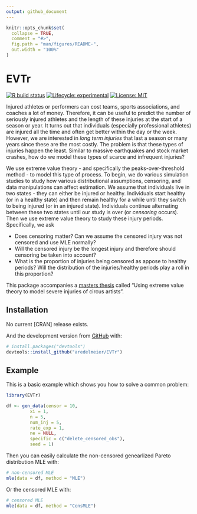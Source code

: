 ```yaml
---
output: github_document
---
```


<!-- README.md is generated from README.Rmd. Please edit that file -->

```r
knitr::opts_chunk$set(
  collapse = TRUE,
  comment = "#>",
  fig.path = "man/figures/README-",
  out.width = "100%"
)
```

# EVTr

<!-- badges: start -->
[![R build status](https://github.com/aredelmeier/EVTr/workflows/R-CMD-check/badge.svg)](https://github.com/aredelmeier/EVTr/actions?query=workflow%3AR-CMD-check)
[![Lifecycle: experimental](https://img.shields.io/badge/lifecycle-experimental-orange.svg)](https://www.tidyverse.org/lifecycle/#experimental)
[![License: MIT](https://img.shields.io/badge/License-MIT-yellow.svg)](https://opensource.org/licenses/MIT)
<!-- badges: end -->


Injured athletes or performers can cost teams, sports associations, and coaches a lot of money. Therefore, it can be useful to predict the number of seriously injured athletes and the length of these injuries at the start of a season or year. It turns out that individuals (especially professional athletes) are injured all the time and often get better within the day or the week. However, we are interested in *long term injuries* that last a season or many years since these are the most costly. The problem is that these types of injuries happen the least. Similar to massive earthquakes and stock market crashes, how do we model these types of scarce and infrequent injuries? 

We use extreme value theory - and specifically the peaks-over-threshold method - to model this type of process. To begin, we do various simulation studies to study how various distributional assumptions, censoring, and data manipulations can affect estimation. We assume that individuals live in two states - they can either be injured or healthy. Individuals start healthy (or in a healthy state) and then remain healthy for a while until they switch to being injured (or in an injured state). Individuals continue alternating between these two states until our study is over (or *censoring* occurs). Then we use extreme value theory to study these injury periods. Specifically, we ask

* Does censoring matter? Can we assume the censored injury was not censored and use MLE normally? 
* Will the censored injury be the longest injury and therefore should censoring be taken into account? 
* What is the proportion of injuries being censored as appose to healthy periods? Will the distribution of the injuries/healthy periods play a roll in this proportion?

This package accompanies a [masters thesis](https://escholarship.mcgill.ca/concern/theses/fn107132j) called "Using extreme value theory to model severe injuries of circus artists". 


## Installation

No current [CRAN] release exists. 

And the development version from [GitHub](https://github.com/) with:

``` r
# install.packages("devtools")
devtools::install_github("aredelmeier/EVTr")
```

## Example

This is a basic example which shows you how to solve a common problem:

```r
library(EVTr)

df <- gen_data(censor = 10,
         xi = 1,
         n = 5,
         num_inj = 5,
         rate_exp = 1,
         ne = NULL,
         specific = c("delete_censored_obs"),
         seed = 1)
```

Then you can easily calculate the non-censored genearlized Pareto distribution MLE with:

```r
# non-censored MLE
mle(data = df, method = "MLE")

```

Or the censored MLE with: 

```r
# censored MLE
mle(data = df, method = "CensMLE")

```

